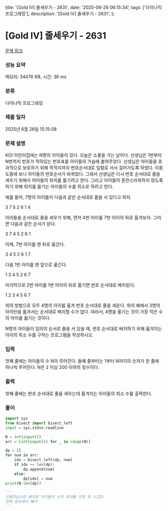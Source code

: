   title: '[Gold IV] 줄세우기 - 2631',
  date: '2025-06-26 06:15:34',
  tags: ['다이나믹 프로그래밍'],
  description: '[Gold IV] 줄세우기 - 2631',
};

# [Gold IV] 줄세우기 - 2631 

[문제 링크](https://www.acmicpc.net/problem/2631) 

### 성능 요약

메모리: 34476 KB, 시간: 36 ms

### 분류

다이나믹 프로그래밍

### 제출 일자

2025년 6월 26일 15:15:08

### 문제 설명

KOI 어린이집에는 N명의 아이들이 있다. 오늘은 소풍을 가는 날이다. 선생님은 1번부터 N번까지 번호가 적혀있는 번호표를 아이들의 가슴에 붙여주었다. 선생님은 아이들을 효과적으로 보호하기 위해 목적지까지 번호순서대로 일렬로 서서 걸어가도록 하였다. 이동 도중에 보니 아이들의 번호순서가 바뀌었다. 그래서 선생님은 다시 번호 순서대로 줄을 세우기 위해서 아이들의 위치를 옮기려고 한다. 그리고 아이들이 혼란스러워하지 않도록 하기 위해 위치를 옮기는 아이들의 수를 최소로 하려고 한다.

예를 들어, 7명의 아이들이 다음과 같은 순서대로 줄을 서 있다고 하자.

3 7 5 2 6 1 4

아이들을 순서대로 줄을 세우기 위해, 먼저 4번 아이를 7번 아이의 뒤로 옮겨보자. 그러면 다음과 같은 순서가 된다.

3 7 4 5 2 6 1

이제, 7번 아이를 맨 뒤로 옮긴다.

3 4 5 2 6 1 7

다음 1번 아이를 맨 앞으로 옮긴다.

1 3 4 5 2 6 7

마지막으로 2번 아이를 1번 아이의 뒤로 옮기면 번호 순서대로 배치된다.

1 2 3 4 5 6 7

위의 방법으로 모두 4명의 아이를 옮겨 번호 순서대로 줄을 세운다. 위의 예에서 3명의 아이만을 옮겨서는 순서대로 배치할 수가 없다. 따라서, 4명을 옮기는 것이 가장 적은 수의 아이를 옮기는 것이다.

N명의 아이들이 임의의 순서로 줄을 서 있을 때, 번호 순서대로 배치하기 위해 옮겨지는 아이의 최소 수를 구하는 프로그램을 작성하시오.

### 입력 

 첫째 줄에는 아이들의 수 N이 주어진다. 둘째 줄부터는 1부터 N까지의 숫자가 한 줄에 하나씩 주어진다. N은 2 이상 200 이하의 정수이다.

### 출력 

 첫째 줄에는 번호 순서대로 줄을 세우는데 옮겨지는 아이들의 최소 수를 출력한다.

### 풀이
```python
import sys
from bisect import bisect_left
input = sys.stdin.readline

N = int(input())
arr = [int(input()) for _ in range(N)]

dp = []
for num in arr:
    idx = bisect_left(dp, num)
    if idx == len(dp):
        dp.append(num)
    else:
        dp[idx] = num
print(N-len(dp))

'''
오름차순으로 배치된 아이들의 수의 최대를 구한 후 (LIS)
전체 길이에서 빼기
'''
```